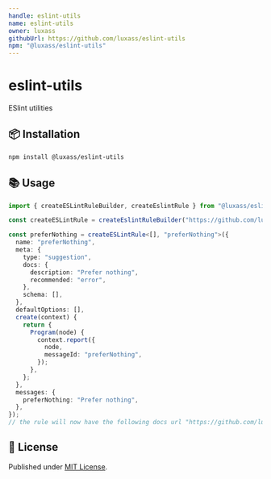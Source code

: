 ```yaml
---
handle: eslint-utils
name: eslint-utils
owner: luxass
githubUrl: https://github.com/luxass/eslint-utils
npm: "@luxass/eslint-utils"
---
```


# eslint-utils




ESlint utilities

## 📦 Installation

```sh
npm install @luxass/eslint-utils
```

## 📚 Usage

```ts
import { createESLintRuleBuilder, createEslintRule } from "@luxass/eslint-utils";

const createESLintRule = createEslintRuleBuilder("https://github.com/luxass/eslint-plugin-overdrive/blob/main/src/rules/$RULE_NAME.md");

const preferNothing = createESLintRule<[], "preferNothing">({
  name: "preferNothing",
  meta: {
    type: "suggestion",
    docs: {
      description: "Prefer nothing",
      recommended: "error",
    },
    schema: [],
  },
  defaultOptions: [],
  create(context) {
    return {
      Program(node) {
        context.report({
          node,
          messageId: "preferNothing",
        });
      },
    };
  },
  messages: {
    preferNothing: "Prefer nothing",
  },
});
// the rule will now have the following docs url "https://github.com/luxass/eslint-plugin-overdrive/blob/main/src/rules/prefer-nothing.md"
```

## 📄 License

Published under [MIT License](https://github.com/luxass/eslint-utils/blob/main/LICENSE).

